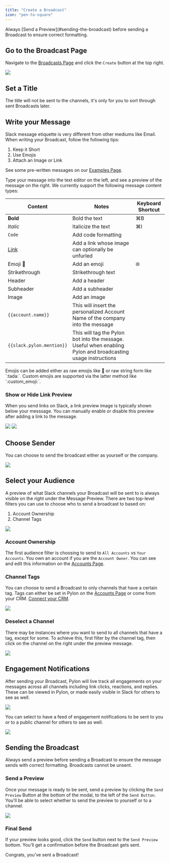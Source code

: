 ```yaml
---
title: "Create a Broadcast"
icon: "pen-to-square"
---
```


<Warning>
  Always [Send a Preview](#sending-the-broadcast) before sending a Broadcast to
  ensure correct formatting.
</Warning>

## Go to the Broadcast Page

Navigate to the [Broadcasts Page](https://app.usepylon.com/broadcast) and click the `Create` button at the top right.

<Frame>
  <img src="/images/create-broadcast-empty-modal.png" />
</Frame>

## Set a Title

The title will not be sent to the channels, it's only for you to sort through sent Broadcasts later.

## Write your Message

Slack message etiquette is very different from other mediums like Email. When writing your Broadcast, follow the following tips:

1. Keep it Short
2. Use Emojis
3. Attach an Image or Link

<Tip>See some pre-written messages on our [Examples Page](/examples).</Tip>

Type your message into the text editor on the left, and see a preview of the message on the right. We currently support the following message content types:

| Content                      | Notes                                                                                                        | Keyboard Shortcut |
| ---------------------------- | ------------------------------------------------------------------------------------------------------------ | ----------------- |
| **Bold**                     | Bold the text                                                                                                | ⌘B                |
| _Italic_                     | Italicize the text                                                                                           | ⌘I                |
| `Code`                       | Add code formatting                                                                                          |                   |
| [Link](https://usepylon.com) | Add a link whose image can optionally be unfurled                                                            |                   |
| Emoji 🙂                     | Add an emoji                                                                                                 | 🌐                |
| Strikethrough                | Strikethrough text                                                                                           |                   |
| Header                       | Add a header                                                                                                 |                   |
| Subheader                    | Add a subheader                                                                                              |                   |
| Image                        | Add an image                                                                                                 |                   |
| `{{account.name}}`           | This will insert the personalized Account Name of the company into the message                               |                   |
| `{{slack.pylon.mention}}`    | This will tag the Pylon bot into the message. Useful when enabling Pylon and broadcasting usage instructions |                   |

<Tip>
  Emojis can be added either as raw emojis like 🎉 or raw string form like
  `:tada:`. Custom emojis are supported via the latter method like
  `:custom_emoji:`.
</Tip>

### Show or Hide Link Preview

When you send links on Slack, a link preview image is typically shown below your messsage. You can manually enable or disable this preview after adding a link to the message.

<Frame>
  <img src="/images/create-broadcast-link.png" />
</Frame>

<Frame caption="The Link Preview is everything to the right of the grey bar under main message">
  <img src="/images/create-broadcast-link-preview.png" />
</Frame>

## Choose Sender

You can choose to send the broadcast either as yourself or the company.

<Frame>
  <img src="/images/create-broadcast-send-as.png" />
</Frame>

## Select your Audience

A preview of what Slack channels your Broadcast will be sent to is always visible on the right under the Message Preview. There are two top-level filters you can use to choose who to send a broadcast to based on:

1. Account Ownership
2. Channel Tags

<Frame>
  <img src="/images/create-broadcast-audience.png" />
</Frame>

### Account Ownership

The first audience filter is choosing to send to `All Accounts` vs `Your Accounts`. You own an account if you are the `Account Owner`. You can see and edit this information on the [Accounts Page](https://app.usepylon.com/accounts).

### Channel Tags

You can choose to send a Broadcast to only channels that have a certain tag. Tags can either be set in Pylon on the [Accounts Page](https://app.usepylon.com/accounts) or come from your CRM. [Connect your CRM](#).

<Frame>
  <img src="/images/create-broadcast-tags.png" />
</Frame>

### Deselect a Channel

There may be instances where you want to send to all channels that have a tag, except for some. To achieve this, first filter by the channel tag, then click on the channel on the right under the preview message.

<Frame>
  <img src="/images/create-broadcast-delete.png" />
</Frame>

## Engagement Notifications

After sending your Broadcast, Pylon will live track all engagements on your messages across all channels including link clicks, reactions, and replies. These can be viewed in Pylon, or made easily visible in Slack for others to see as well.

<Frame>
  <img src="/images/create-broadcast-engagement.png" />
</Frame>

You can select to have a feed of engagement notifications to be sent to you or to a public channel for others to see as well.

<Frame caption="What the engagement notifications look like in Slack">
  <img src="/images/create-broadcast-engagement-slack.png" />
</Frame>

## Sending the Broadcast

<Warning>
  Always send a preview before sending a Broadcast to ensure the message sends
  with correct formatting. Broadcasts cannot be unsent.
</Warning>

### Send a Preview

Once your message is ready to be sent, send a preview by clicking the `Send Preview` Button at the bottom of the modal, to the left of the `Send Button`. You'll be able to select whether to send the preview to yourself or to a channel.

<Frame>
  <img src="/images/create-broadcast-preview-modal.png" />
</Frame>

### Final Send

If your preview looks good, click the `Send` button next to the `Send Preview` bottom. You'll get a confirmation before the Broadcast gets sent.

<Check>Congrats, you've sent a Broadcast!</Check>
